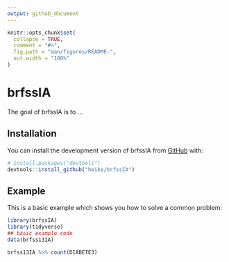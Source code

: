 ```yaml
---
output: github_document
---
```


<!-- README.md is generated from README.Rmd. Please edit that file -->

```r
knitr::opts_chunk$set(
  collapse = TRUE,
  comment = "#>",
  fig.path = "man/figures/README-",
  out.width = "100%"
)
```

# brfssIA

<!-- badges: start -->
<!-- badges: end -->

The goal of brfssIA is to ...

## Installation

You can install the development version of brfssIA from [GitHub](https://github.com/) with:

``` r
# install.packages("devtools")
devtools::install_github("heike/brfssIA")
```

## Example

This is a basic example which shows you how to solve a common problem:

```r
library(brfssIA)
library(tidyverse)
## basic example code
data(brfss13IA)

brfss13IA %>% count(DIABETE3)
```



